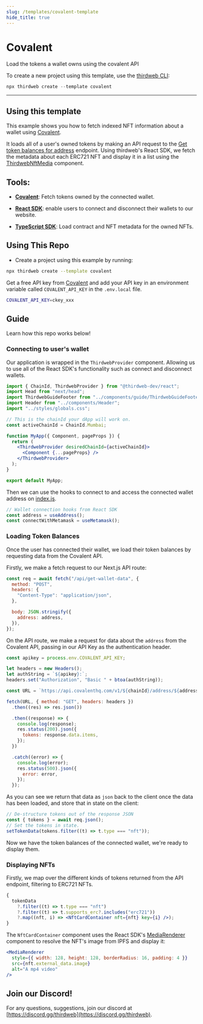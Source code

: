 ```yaml
---
slug: /templates/covalent-template
hide_title: true
---
```



# Covalent

Load the tokens a wallet owns using the covalent API

To create a new project using this template, use the [thirdweb CLI](/cli):

```jsx
npx thirdweb create --template covalent
```

<div
  style={{
    display: "flex",
    flexDirection: "row",
    gap: "2%",
    marginBottom: 32,
    width: "100%",
    alignItems: "center",
    justifyContent: "center",
    marginTop: 16,
  }}
>
  <DemoButton link="https://covalent.thirdweb-example.com" name="covalent" />
  <ViewCodeButton
    link="https://github.com/thirdweb-example/covalent"
    name="covalent"
  />
</div>

---

## Using this template

This example shows you how to fetch indexed NFT information about a wallet using [Covalent](https://www.covalenthq.com).

It loads all of a user's owned tokens by making an API request to the [Get token balances for address](https://www.covalenthq.com/docs/api/#/0/Get%20token%20balances%20for%20address/USD/1) endpoint. Using thirdweb's React SDK, we fetch the metadata about each ERC721 NFT and display it in a list using the
[ThirdwebNftMedia](https://portal.thirdweb.com/react/react.thirdwebnftmedia) component.

## Tools:

- [**Covalent**](https://www.covalenthq.com/): Fetch tokens owned by the connected wallet.

- [**React SDK**](https://docs.thirdweb.com/react): enable users to connect and disconnect their wallets to our website.

- [**TypeScript SDK**](https://docs.thirdweb.com/typescript): Load contract and NFT metadata for the owned NFTs.

## Using This Repo

- Create a project using this example by running:

```bash
npx thirdweb create --template covalent
```

Get a free API key from [Covalent](https://www.covalenthq.com/) and add your API key in an environment variable called `COVALENT_API_KEY` in the `.env.local` file.

```bash
COVALENT_API_KEY=ckey_xxx
```

## Guide

Learn how this repo works below!

### Connecting to user's wallet

Our application is wrapped in the `ThirdwebProvider` component. Allowing us to use all of the React SDK's functionality such as connect and disconnect wallets.

```jsx
import { ChainId, ThirdwebProvider } from "@thirdweb-dev/react";
import Head from "next/head";
import ThirdwebGuideFooter from "../components/guide/ThirdwebGuideFooter";
import Header from "../components/Header";
import "../styles/globals.css";

// This is the chainId your dApp will work on.
const activeChainId = ChainId.Mumbai;

function MyApp({ Component, pageProps }) {
  return (
    <ThirdwebProvider desiredChainId={activeChainId}>
      <Component {...pageProps} />
    </ThirdwebProvider>
  );
}

export default MyApp;
```

Then we can use the hooks to connect to and access the connected wallet address on [index.js](https://github.com/thirdweb-example/covalent/blob/main/pages/index.js).

```jsx
// Wallet connection hooks from React SDK
const address = useAddress();
const connectWithMetamask = useMetamask();
```

### Loading Token Balances

Once the user has connected their wallet, we load their token balances by requesting data from the Covalent API.

Firstly, we make a fetch request to our Next.js API route:

```jsx
const req = await fetch("/api/get-wallet-data", {
  method: "POST",
  headers: {
    "Content-Type": "application/json",
  },

  body: JSON.stringify({
    address: address,
  }),
});
```

On the API route, we make a request for data about the `address` from the Covalent API, passing in our API Key as the authentication header.

```jsx
const apikey = process.env.COVALENT_API_KEY;

let headers = new Headers();
let authString = `${apikey}:`;
headers.set("Authorization", "Basic " + btoa(authString));

const URL = `https://api.covalenthq.com/v1/${chainId}/address/${address}/balances_v2/?nft=true&no-nft-fetch=true`;

fetch(URL, { method: "GET", headers: headers })
  .then((res) => res.json())

  .then((response) => {
    console.log(response);
    res.status(200).json({
      tokens: response.data.items,
    });
  })

  .catch((error) => {
    console.log(error);
    res.status(500).json({
      error: error,
    });
  });
```

As you can see we return that data as `json` back to the client once the data has been loaded, and store that in state on the client:

```jsx
// De-structure tokens out of the response JSON
const { tokens } = await req.json();
// Set the tokens in state.
setTokenData(tokens.filter((t) => t.type === "nft"));
```

Now we have the token balances of the connected wallet, we're ready to display them.

### Displaying NFTs

Firstly, we map over the different kinds of tokens returned from the API endpoint, filtering to ERC721 NFTs.

```jsx
{
  tokenData
    ?.filter((t) => t.type === "nft")
    ?.filter((t) => t.supports_erc?.includes("erc721"))
    ?.map((nft, i) => <NftCardContainer nft={nft} key={i} />);
}
```

The `NftCardContainer` component uses the React SDK's [MediaRenderer](https://portal.thirdweb.com/react/react.mediarenderer) component to resolve the NFT's image from IPFS and display it:

```jsx
<MediaRenderer
  style={{ width: 128, height: 128, borderRadius: 16, padding: 4 }}
  src={nft.external_data.image}
  alt="A mp4 video"
/>
```

## Join our Discord!

For any questions, suggestions, join our discord at [https://discord.gg/thirdweb](https://discord.gg/thirdweb).
